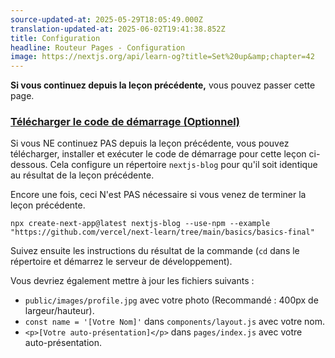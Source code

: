 ```yaml
---
source-updated-at: 2025-05-29T18:05:49.000Z
translation-updated-at: 2025-06-02T19:41:38.852Z
title: Configuration
headline: Routeur Pages - Configuration
image: https://nextjs.org/api/learn-og?title=Set%20up&amp;chapter=42
---
```


**Si vous continuez depuis la leçon précédente,** vous pouvez passer cette page.

### [Télécharger le code de démarrage (Optionnel)](#download-starter-code-optional)

Si vous NE continuez PAS depuis la leçon précédente, vous pouvez télécharger, installer et exécuter le code de démarrage pour cette leçon ci-dessous. Cela configure un répertoire `nextjs-blog` pour qu'il soit identique au résultat de la leçon précédente.

Encore une fois, ceci N'est PAS nécessaire si vous venez de terminer la leçon précédente.

```
npx create-next-app@latest nextjs-blog --use-npm --example "https://github.com/vercel/next-learn/tree/main/basics/basics-final"
```

Suivez ensuite les instructions du résultat de la commande (`cd` dans le répertoire et démarrez le serveur de développement).

Vous devriez également mettre à jour les fichiers suivants :

*   `public/images/profile.jpg` avec votre photo (Recommandé : 400px de largeur/hauteur).
*   `const name = '[Votre Nom]'` dans `components/layout.js` avec votre nom.
*   `<p>[Votre auto-présentation]</p>` dans `pages/index.js` avec votre auto-présentation.